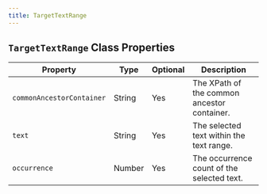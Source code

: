 ```yaml
---
title: TargetTextRange
---
```


## `TargetTextRange` Class Properties

| Property                | Type    | Optional | Description                                    |
|-------------------------|---------|----------|------------------------------------------------|
| `commonAncestorContainer` | String  | Yes      | The XPath of the common ancestor container.    |
| `text`                    | String  | Yes      | The selected text within the text range.       |
| `occurrence`              | Number  | Yes      | The occurrence count of the selected text.     |

